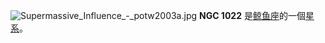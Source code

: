 {{NGCInfoBox
|NGCID=NGC 1022
|發現者=弗里德里希·威廉·赫歇爾
|發現日期=1785年9月10日
|其他編號=MCG -1-7-25,IRAS02360-0653
|曆元=J2000.0
|赤經=38分32.5秒
|赤緯=-6°40'39"
|星座=鲸鱼座
|星體=星系
|星等=11.3
|表面亮度=13
|藍等=12.2
}}

[[File:Supermassive_Influence_-_potw2003a.jpg|right]]
'''NGC 1022''' 是[[鲸鱼座|鲸鱼座]]的一個[[星系|星系]]。

{{NGCReference|1022}}
{{Catalogs|NGC=1022}}

{{Galaxy-stub}}